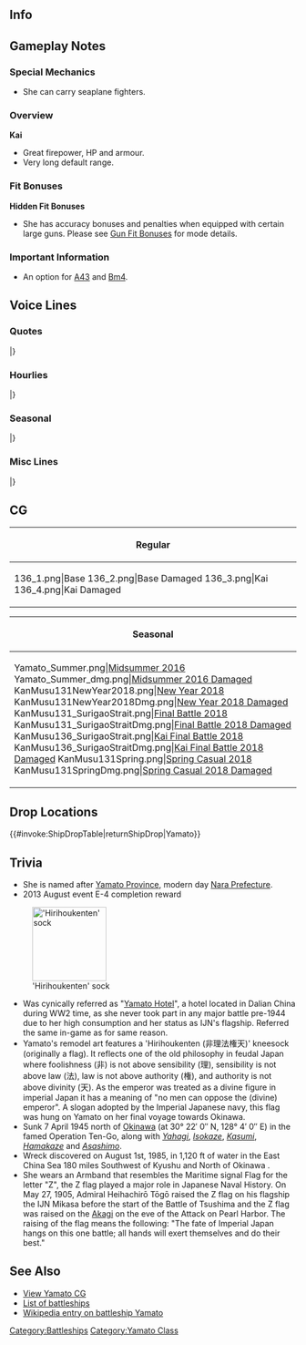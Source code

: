 ==Info==
{{KanmusuInfo|ID=131}}
{{KanmusuInfo|ID=136}}

==Gameplay Notes==
===Special Mechanics===
* She can carry seaplane fighters.

===Overview===
'''Kai'''
* Great firepower, HP and armour.
* Very long default range.

===Fit Bonuses===
{{:{{BASEPAGENAME}}/Equipment Bonuses}}
'''Hidden Fit Bonuses'''
* She has accuracy bonuses and penalties when equipped with certain large guns. Please see [[Gun Fit Bonuses]] for mode details.

===Important Information===
* An option for [[Quests#A43|A43]] and [[Quests#Bm4|Bm4]].

==Voice Lines==
===Quotes===
{{ShipquoteHeader}}
{{ShipquoteKai
|scenario = Introduction
|origin = 大和型戦艦、一番艦、大和。推して参ります！
|translation = 1st ship of the Yamato-class battleships, Yamato. Arriving on station!
|audio = Yamato-Introduction.ogg
}}
{{ShipquoteKai
|scenario = Introduction
|kai = yes
|origin = 大和型戦艦一番艦大和。対空火器を大幅に強化致しました。
|translation = 1st ship of the Yamato-class battleships, Yamato. My anti-air equipment has been greatly upgraded.<ref>After being torpedoed by the [https://en.wikipedia.org/wiki/USS_Skate_(SS-305) USS Skate], she had two 15.5cm secondary guns removed during repairs and replaced with extra AA guns and machine guns.</ref>
|audio = YamatoKai-Introduction.ogg
}}
{{ShipquoteKai
|scenario = Library
|origin = 大和型戦艦一番艦、大和です。
艦隊決戦の切り札として、呉海軍工廠で極秘建造されました。
当時の最高技術の粋を結集されたこの体、二番艦の武蔵とともに、連合艦隊の中枢戦力として頑張ります！
|translation = I'm the 1st ship of the Yamato-class battleships, Yamato.
I was built in secret at the Kure Naval Arsenal as the trump card for the fleet's decisive battle.<ref>The [https://en.wikipedia.org/wiki/Kantai_Kessen "decisive battle" (艦隊決戦)] was the underpinning doctrine of the IJN that called for a strong battleship force that would break the enemy fleet in a massive naval battle after operations had weakened them.</ref>
With this body filled with the best technology of the day, and together with the 2nd ship Musashi, we did our best as the main force of the combined fleet!
|audio = Yamato-Library.ogg
}}
{{ShipquoteKai
|scenario = Secretary 1
|origin = 提督、なんでしょう？
|translation = Admiral, what is it?
|audio = Yamato-Secretary_1.ogg
}}
{{ShipquoteKai
|scenario = Secretary 1
|kai = yes
|origin = 提督～？ あの～、いえ、いいですけど…
|translation = Admiral? Ummm, no, it's fine but...
|audio = YamatoKai-Secretary_1.ogg
}}
{{ShipquoteKai
|scenario = Secretary 2
|origin = ホテルですって？ち、違います！
|translation = A hotel you say? Th-that's wrong!<ref>A combination of her being kept in port for most of her career and her luxurious living facilities, she was called 'Hotel Yamato'.</ref>
|audio = Yamato-Secretary_2.ogg
}}
{{ShipquoteKai
|scenario = Secretary 2
|kai = yes
|origin = んもぉ～、ホテルなんて言わせませんよ！
|translation = Jeez, you better stop calling me "Hotel"!
|audio = YamatoKai-Secretary_2.ogg
}}
{{ShipquoteKai
|scenario = Secretary 3
|origin = あのー？　そんなに気になります？　やっぱり副砲がちょっと多いの？
|translation = Ummm? Are you that interested in me? It's because I have a bit too many secondary guns right?
|audio = Yamato-Secretary_3.ogg
}}
{{ShipquoteKai
|scenario = Secretary 3
|kai = yes
|origin = 提督？ あの、まあ…居住性は他の娘とは段違いではあるのだけれど…いいの？
|translation = Admiral? Ummm, well... my living conditions are a bit different from the other girls so... is that alright?<ref>Her officer's quarters had air conditioning and heating and she even had ice cream and ramune making facilities on board. In addition, the kitchen staff were professionals recruited from restaurants. During the Commander's lunch, a military band would play for 40 minutes which was broadcast throughout the ship. The regular crew themselves had actual beds compared to the hammocks used by other ships.</ref>
|audio = YamatoKai-Secretary_3.ogg
}}
{{ShipquoteKai
|scenario = Secretary Idle
|origin = ん…あ…提督ごめんなさい。主砲ちょっと邪魔ですか？
|translation = Hmmm... ah... Sorry, Admiral. Are my main guns in the way?
|audio = Yamato-Idle.ogg
}}
{{ShipquoteKai
|scenario = Secretary (Married)
|origin = 提督、少しお疲れではないですか？
|translation = Admidal, aren't you a bit tired?
|audio = Yamato-Wedding_Line.ogg
}}
{{ShipquoteKai
|scenario = Secretary (Married)
|kai = yes
|origin = 提督、少しお疲れではないですか？大和が特製紅茶、お入れしましょうか。気持ちが休まりますよ。ちょっと、待っていて下さいね。
|translation = Admidal, aren't you a bit tired? Shall I make you my special black tea? It really relaxes you. Please wait a bit.
|audio = YamatoKai-Wedding_Line.ogg
}}
{{ShipquoteKai
|scenario = Wedding
|origin = 提督、いつもありがとうございます。連合艦隊の旗艦を務めるよりも、敵戦艦と撃ちあうよりも、今、こうしている時が私は一番好き。大和は…ずっと提督の、あなたの側で、頑張ります。
|translation = Admiral, thank you for everything. I love this moment more than doing my duties as the combined fleet flagship or shooting at enemies. I'll always... be working hard by your side.
|audio = YamatoKai-Wedding.ogg
}}
{{ShipquoteKai
|scenario = Player's Score
|origin = 大本営からの通信ですか？
|translation = Is that a message from Imperial General Headquarters?<ref>The [https://en.wikipedia.org/wiki/Imperial_General_Headquarters Imperial General Headquarters] (大本営) was for coordinating efforts between the Army and the Navy.</ref>
|audio = Yamato-Looking_At_Scores.ogg
}}
{{ShipquoteKai
|scenario = Player's Score
|kai = yes
|origin = 我が艦隊の戦績ですか？楽しみです。
|translation = Our fleet's military records? I'm looking forward to it.
|audio = YamatoKai-Looking_At_Scores.ogg
}}
{{ShipquoteKai
|scenario = Joining the Fleet
|origin = 戦艦大和、連合艦隊、出撃です！
|translation = Battleship Yamato, combined fleet, sortieing!
|audio = Yamato-Joining_A_Fleet.ogg
}}
{{ShipquoteKai
|scenario = Joining the Fleet
|kai = yes
|origin = 旗艦大和、出撃します！
|translation = Flagship Yamato, sortieing!
|audio = YamatoKai-Joining_A_Fleet.ogg
}}
{{ShipquoteKai
|scenario = Equipment 1
|origin = 改装ですね？ありがたいです！
|translation = A remodel? Thank you!
|audio = Yamato-Equipment_1.ogg
}}
{{ShipquoteKai
|scenario = Equipment 1
|kai = yes
|origin = 対空、対艦。どちら重視かなぁ？
|translation = Anti-air or anti-ship. Which should I focus on?
|audio = YamatoKai-Equipment_1.ogg
}}
{{ShipquoteKai
|scenario = Equipment 2
|origin = あ、ありがとうございます！
|translation = Th-thank you very much!
|audio = Yamato-Equipment_2.ogg
}}
{{ShipquoteKai
|scenario = Equipment 2
|kai = yes
|origin = 大和、嬉しい。提督、感謝です♪
|translation = I'm happy. Admiral, thank you♪
|audio = YamatoKai-Equipment_2.ogg
}}
{{ShipquoteKai
|scenario = Equipment 3
|origin = 行くわ！
|translation = Off I go!
|audio = Yamato-Equipment_3.ogg
}}
{{ShipquoteKai
|scenario = Supply
|origin = ありがたく頂きます。
|translation = My deepest gratitude for this.
|audio = Yamato-Supply.ogg
}}
{{ShipquoteKai
|scenario = Docking (Minor Damage)
|origin = ちょっと、お風呂に行ってきます。
|translation = I'll be in the bath for a bit.
|audio = Yamato-Docking_Minor.ogg
}}
{{ShipquoteKai
|scenario = Docking (Minor Damage)
|kai = yes
|origin = 短めのお風呂、いただきます。
|translation = I'm going to take a short bath.
|audio = YamatoKai-Docking_Minor.ogg
}}
{{ShipquoteKai
|scenario = Docking (Major Damage)
|origin = イッタッタ～　ごめんなさい、私がここまでやられるなんて～
|translation = Owowow~ I'm sorry. I can't believe they got me this good.
|audio = Yamato-Docking_Major.ogg
}}
{{ShipquoteKai
|scenario = Docking (Major Damage)
|kai = yes
|origin = あ、甘く見た訳じゃないんだけど、ごめんなさい。
|translation = I-I didn't underestimate them but, I'm sorry.
|audio = YamatoKai-Docking_Major.ogg
}}
{{ShipquoteKai
|scenario = Construction
|origin = 新造艦の建造が完了したようです。
|translation = It seems the construction of a new ship has been completed.
|audio = Yamato-Construction.ogg
}}
{{ShipquoteKai
|scenario = Construction
|kai = yes
|origin = 新しい艦娘が戦列に加わりました。
|translation = A new ship girl has joined the front lines.
|audio = YamatoKai-Construction.ogg
}}
{{ShipquoteKai
|scenario = Returning from Sortie
|origin = お疲れ様です。艦隊、帰投しました。
|translation = Thanks for your hard work. The fleet has returned to port.
|audio = Yamato-Returning_From_Sortie.ogg
}}
{{ShipquoteKai
|scenario = Returning from Sortie
|kai = yes
|origin = 艦隊が無事帰投しました。良かったぁ～！
|translation = The fleet has returned safely to port. Thank goodness~!
|audio = YamatoKai-Returning_From_Sortie.ogg
}}
{{ShipquoteKai
|scenario = Starting a Sortie
|origin = 戦艦大和、推して参ります。
|translation = Battleship Yamato, setting forth!
|audio = Yamato-Starting_A_Sortie.ogg
}}
{{ShipquoteKai
|scenario = Starting a Battle
|origin = さぁ、やるわ！砲雷撃戦、用意！
|translation = Come, let's do this! Prepare for combat!
|audio = Yamato-Battle_Start.ogg
}}
{{ShipquoteKai
|scenario = Starting a Battle
|kai = yes
|origin = 大和、砲雷撃戦、はじめます！
|translation = Yamato, beginning combat!
|audio = YamatoKai-Battle_Start.ogg
}}
{{ShipquoteKai
|scenario = Attack
|origin = 第一・第二主砲、斉射、始め！
|translation = No. 1 and No. 2 cannons, open fire!
|audio = Yamato-Attack.ogg
}}
{{ShipquoteKai
|scenario = Attack
|kai = yes
|origin = 敵艦捕捉、全主砲薙ぎ払え！
|translation = Enemy ships aquired, all guns, mow them down!
|audio = YamatoKai-Attack.ogg
}}
{{ShipquoteKai
|scenario = Air Battle/ Daytime Spotting/ Night Battle Attack 
|origin = 夾叉か･･･うん、次は直撃させます。
|translation = A bracket huh... Yup, the next shot will be a direct hit.<ref>A bracket is where subsequent salvos land on either side of a target. Either too far and too short or left and right. This means that minor adjustments are needed for a hit.</ref>
|audio = Yamato-Night_Attack.ogg
}}
{{ShipquoteKai
|scenario = Air Battle/ Daytime Spotting/ Night Battle Attack 
|kai = yes
|origin = そうか･･･それなら･･･やるしかないわね！
|translation = Is that so... If that's the case... then I have no choice but to do it!
|audio = YamatoKai-Night_Attack.ogg
}}
{{ShipquoteKai
|scenario = Night Battle
|origin = 戦艦大和、夜戦を敢行します！
|translation = Battleship Yamato, starting night battle!
|audio = Yamato-Night_Battle.ogg
}}
{{ShipquoteKai
|scenario = Night Battle
|kai = yes
|origin = 戦艦大和、突撃します！
|translation = Battleship Yamato, charging!
|audio = YamatoKai-Night_Battle.ogg
}}
{{ShipquoteKai
|scenario = MVP
|origin = 大和が一番ですか。少し晴れがましいですね。次の海戦もお任せ下さいね。
|translation = I'm number one? I'm a bit proud of myself. Please leave the next naval battle to me too.
|audio = Yamato-MVP.ogg
}}
{{ShipquoteKai
|scenario = Minor Damage 1
|origin = そ、それで直撃のつもりなの！？
|translation = W-was that supposed to be a direct hit!?
|audio = Yamato-Minor_Damage_1.ogg
}}
{{ShipquoteKai
|scenario = Minor Damage 2
|origin = 傾斜復元しないと…。注水を急いで！
|translation = I have to fix this list... Hurry with the counterflooding!<ref>During Ten-Go, an air attack caused her to list to port that was corrected with counterflooding.</ref>
|audio = Yamato-Minor_Damage_2.ogg
}}
{{ShipquoteKai
|scenario = Major Damage
|origin = く…こ、こんな所で大和は沈みませんっ…！
|translation = Guh... I-I won't sink in a place like this...!
|audio = Yamato-Major_Damage.ogg
}}
{{ShipquoteKai
|scenario = Sunk
|origin = また…逝くのね…総員…最上甲板…武蔵…信濃…あとは頼みます…
|translation = I'm... passing on again... all hands... to the top deck... Musashi... Shinano... I leave the rest to you...
|audio = Yamato-Sunk.ogg
}}
|} <references/>

{{clear}}

===Hourlies===
{{ShipquoteHeader | type = hourly}}
{{ShipquoteKai
|scenario = 00:00 
|origin = マルマルマルマル。深夜ですね。
|translation = 0000. It's midnight.
|audio = Yamato Kai-00.ogg
}}
{{ShipquoteKai
|scenario = 01:00 
|origin = マルヒトマルマル。提督、そろそろお休みにならないと。
|translation = 0100. Admiral, it's almost time for you to get some rest.
|audio = Yamato Kai-01.ogg
}}
{{ShipquoteKai
|scenario = 02:00 
|origin = 提督？まだ寝なくて大丈夫ですか？現在時刻マルフタマルマルです。
|translation = Admiral? Are you alright not sleeping yet? The time is now 0200. 
|audio = Yamato Kai-02.ogg
}}
{{ShipquoteKai
|scenario = 03:00 
|origin = マルサンマルマル。そろそろ流石にお疲れじゃないですか？
|translation = 0300. You're definitely going to be tired soon right?
|audio = Yamato Kai-03.ogg
}}
{{ShipquoteKai
|scenario = 04:00 
|origin = 現在時刻マルヨンマルマルです。提督、そろそろ朝になっちゃいます
|translation = The time is now 0500. Admiral, it's almost morning.
|audio = Yamato Kai-04.ogg
}}
{{ShipquoteKai
|scenario = 05:00 
|origin = 提督、マルゴーマルマルです。空が白み始めてきちゃいましたね。
|translation = Admiral, it's 0500. The sky is getting brighter.
|audio = Yamato Kai-05.ogg
}}
{{ShipquoteKai
|scenario = 06:00 
|origin = 朝です。マルロクマルマル。提督、朝は本当に御早いですね。
|translation = It's morning. 0600. Morning sure came quickly right, Admiral?
|audio = Yamato Kai-06.ogg
}}
{{ShipquoteKai
|scenario = 07:00 
|origin = マルナナマルマル、朝食の時間。大和ホテル自慢のコンソメ御飲みになります？
|translation = 0700, it's time for breakfast. Would you like to have some of the Hotel Yamato's famous consomme?<ref>[https://en.wikipedia.org/wiki/Consomm%C3%A9 Consomme] is a clear soup.</ref>
|audio = Yamato Kai-07.ogg
}}
{{ShipquoteKai
|scenario = 08:00 
|origin = 現在時刻マルハチマルマルです。連合艦隊旗艦としてそろそろ動きますね。
|translation = The time is now 0800. Almost time for me to get to work as the combined fleet flagship huh.
|audio = Yamato Kai-08.ogg
}}
{{ShipquoteKai
|scenario = 09:00 
|origin = マルキュウマルマルです。提督、今日の作戦行動はどうされますか？
|translation = It's 0900. Admiral, what operations are we doing today?
|audio = Yamato Kai-09.ogg
}}
{{ShipquoteKai
|scenario = 10:00 
|origin = 提督、他の艦隊の運用はどうされます？時刻は今、ヒトマルマルマルです。
|translation = Admiral, what are you going to do with the other fleets? The time is now 1000.
|audio = Yamato Kai-10.ogg
}}
{{ShipquoteKai
|scenario = 11:00 
|origin = ヒトヒトマルマル。そろそろ昼食の準備をしないと…。何がいいですか？
|translation = 1100. I need to go prepare lunch soon... What would you like?
|audio = Yamato Kai-11.ogg
}}
{{ShipquoteKai
|scenario = 12:00 
|origin = ヒトフタマルマル　ランチタイムに大和ホテル自慢の…あぁ…ホテルじゃないです
|translation = 1200. For lunch, it's the Hotel Yamato's famous... Ah... I'm not a Hotel...
|audio = Yamato Kai-12.ogg
}}
{{ShipquoteKai
|scenario = 13:00 
|origin = ヒトサンマルマル、です。食後は少し眠くなりますね。
|translation = It's 1300. I feel a bit sleepy after eating.
|audio = Yamato Kai-13.ogg
}}
{{ShipquoteKai
|scenario = 14:00 
|origin = ヒトヨンマルマルです。ふぁ～…はっ！あ、寝てませんよ！？
|translation = It's 1400. *yawn*~! Ah, I'm not asleep!
|audio = Yamato Kai-14.ogg
}}
{{ShipquoteKai
|scenario = 15:00 
|origin = ヒトゴーマルマル。提督、ラムネでも飲まれますか？1500. 
|translation = 1500. Admiral, it's just ramune, but do you want some?<ref>She had  [https://en.wikipedia.org/wiki/Ramune ramune] available on board.</ref>
|audio = Yamato Kai-15.ogg
}}
{{ShipquoteKai
|scenario = 16:00 
|origin = ヒトロクマルマル。そろそろ夕暮れ時ですね。
|translation = 1600. It's almost evening.
|audio = Yamato Kai-16.ogg
}}
{{ShipquoteKai
|scenario = 17:00 
|origin = ヒトナナマルマル、提督、そろそろ日が暮れて来ました。
|translation = 1700. Admiral, it's almost sunset.
|audio = Yamato Kai-17.ogg
}}
{{ShipquoteKai
|scenario = 18:00 
|origin = 現在時刻ヒトハチマルマルです。今日は半舷上陸にしちゃいます？
|translation = the time is now 1800. Shall we take shore leave for the day?<ref>半舷上陸 is where half the ship's crew takes shore leave while docked.</ref>
|audio = Yamato Kai-18.ogg
}}
{{ShipquoteKai
|scenario = 19:00 
|origin = ヒトキュウマルマル。艦隊執務はここまでにして、お夕食にしましょう。
|translation = 1900. Now that fleet duties have ended, let's have dinner.
|audio = Yamato Kai-19.ogg
}}
{{ShipquoteKai
|scenario = 20:00 
|origin = フタマルマルマルです。ディナーはフルコースですよー、なんたって大和ホテルの…
|translation = 2000. Dinner is a full course~, and saying "Yamato Hotel" is...<ref>A [https://en.wikipedia.org/wiki/Full_course_dinner full course dinner] consists of multiple courses though usually served to her officers at lunch.</ref>
|audio = Yamato Kai-20.ogg
}}
{{ShipquoteKai
|scenario = 21:00 
|origin = フタヒトマルマル。提督、大和の居住性、いかがでしょうか？
|translation = 2100. Admiral, do you like my good living conditions?
|audio = Yamato Kai-21.ogg
}}
{{ShipquoteKai
|scenario = 22:00 
|origin = 現在時刻、フタフタマルマルです。そろそろお風呂タイムかな？
|translation = The time is now 2200. Is it almost time for a bath?
|audio = Yamato Kai-22.ogg
}}
{{ShipquoteKai
|scenario = 23:00 
|origin = 時刻はフタサンマルマルです。提督、本日も一日、本当にお疲れ様でした。
|translation = The time is now 2300. Admiral, thanks for all your hard work everyday.
|audio = Yamato Kai-23.ogg
}}
|} <references/>

{{clear}}

===Seasonal===
{{SeasonalHeaderOld}}
{{SeasonalQuote
|scenario = [[Seasonal/Hinamatsuri_2016|Hinamatsuri 2016]]
|origin = 提督、雛祭りですか？あら、かわいい！良いですねぇ～武蔵、何を照れてるの？良いじゃない、ね？
|translation =	Is it Hinamatsuri, Admiral? Oh, how cute! This is good. Why are you being shy, Musashi? Isn’t this good?
|audio = Yamato_Peach_2016_Sec1.ogg
|notes = 
}}
{{SeasonalQuote
|scenario = [[Seasonal/White_Day_2016|White Day 2016]]
|origin = 提督、いいんですか、大和もいただいて？すみません。ありがとうございます。いただきますね。来年は、頑張りますから！
|translation =	Is it alright for me to accept these, Admiral? Excuse me. Thank you very much. I’ll help myself then. I’ll work hard next year!
|audio = Yamato_White_Day_2016.ogg
|notes = 
}}
{{SeasonalQuote
|scenario = [[Seasonal/Third_Anniversary|3rd Anniversary]]
|origin = 提督、艦隊は三周年を迎えました。おめでとうございます！大和も、大和も嬉しいです！ラムネで、乾杯しましょう♪
|translation =	The fleet’s 3rd Anniversary is here, Admiral. Congratulations! I’m, I’m happy! Let’s have a toast with ramune♪
|audio = Yamato_3rd_Anniversary_Sec1.mp3
|notes = 
}}
{{SeasonalQuote
|scenario = [[Seasonal/Rainy_Season_2016|Rainy Season 2016]]
|origin = Iowa、さん？あぁ、かわいいですね、そのてるてる坊主。ねぇ、良かったら一緒に作りましょ？大和のはね、ここをこうして…
|translation =	Iowa? Ah, those teruteru bouzu are cute. Hey, how about we make some together? This is how I make them…
|audio = Yamato_Rainy_Season_2016_Sec1.mp3
|notes = 
}}
{{SeasonalQuote
|scenario = [[Seasonal/Summer_2016|Midsummer 2016]]
|origin = 提督、そんなに見ないで下さい。赤と白で少し派手だったかしら…そ、そうですか？なら、良かったです。提督、ご一緒に♪
|translation =	Please don’t stare, Admiral. I wonder if the red and white is too flashy… R-really? That’s good then. Come join me, Admiral♪
|audio = Yamato_Sec1_Midsummer_2017.mp3
|notes = 
}}
{{SeasonalQuote
|scenario = [[Seasonal/Autumn_2016|Autumn 2016]]
|origin = 提督、秋ですね。秋は食べ物が美味しい季節。私も、新しいフルコース考えちゃいますね！
|translation =	It’s autumn, Admiral. Autumn is the season of delicious food. I’ve got a new full course thought up too!
|audio = Yamato_Autumn_2016_Sec1.mp3
|notes = 
}}
{{SeasonalQuote
|scenario = [[Seasonal/Saury_2016|Saury Festival 2016]]
|origin = 秋刀魚？秋刀魚漁支援ですか？了解しました。この戦艦大和、北方海域に向かいましょう！
|translation =	Saury? Support for saury fishing? Roger that. Battleship Yamato, heading to the Northern Waters!
|audio = Yamato_Sec1_Saury_2016.mp3
|notes = 
}}
{{SeasonalQuote
|scenario = [[Seasonal/Christmas_2016|Christmas 2016]]
|origin = メリークリスマス！提督、大和烹炊所フルパワーでクリスマススペシャルディナーをご用意しました。七面鳥も焼き上がりましたよ。あ、あれ？瑞鶴さん？
|translation =	Merry Christmas! I’ve used the full power of my galley to make a special Christmas dinner, Admiral. I’ve even roasted a turkey. H-huh? Zuikaku?
|audio = Yamato_Christmas_2016_Sec1.mp3
|notes = 
}}
{{SeasonalQuote
|scenario = [[Seasonal/End_of_Year_2016|End of Year 2016]]
|origin = 鳳翔さん、これわどこしまえば…あぁ、そこですね？了解です。はぁ、大掃除は大変。提督は大和に任せて、ゆっくりしてくださいね？
|translation =	Where should I put this, Houshou-san… Ah, over there? Roger. Whew, spring cleaning is hard work. Please leave this to me and get a good rest alright, Admiral?
|audio = Yamato_End_Of_Year_2016_Sec1.mp3
|notes = 
}}
{{SeasonalQuote
|scenario = [[Seasonal/New_Year_2017|New Year 2017]]
|origin = 提督、新年あけましておめでとうございます。本年も大和と第一戦隊をどうぞよろしくおねがいします。さあ、いきましょう。
|translation =	Happy New Year, Admiral. Please look after the 1st Fleet and I this year too. Now, let’s go.
|audio = Yamato_New_Year_2017_sec1.mp3
|notes = 
}}
{{SeasonalQuote
|scenario = [[Seasonal/Valentine%27s_Day_2017|Valentine’s Day 2017]]
|origin = よーし、大和の烹炊所フル活用しちゃった。チョコレットの前菜に、チョコスープ、メーンヂイシュはステーキのチョコレットソース掛け。
|translation =	Alright, I made full use of my galley. Chocolate appetizers, chocolate soup and steak with chocolate sauce as a main dish.
|audio = Yamato_Valentine_Sec1.ogg
|notes = 
}}
{{SeasonalQuote
|scenario = [[Seasonal/Fourth_Anniversary|4th Anniversary]]
|origin = 提督、艦隊はついに四周年を迎えました！感謝ですね。大和も本当に嬉しいです。ラムネで…いえ、フルコースでお祝いしましょう！
|translation =	The fleet has finally reached it’s 4th Anniversary, Admiral! Thank you. I’m really happy too. Let’s celebrate with Ramune… No, with a full course!
|audio = Yamato_4th_Anniversary_Sec1_2017.mp3
|notes = 
}}
{{SeasonalQuote
|scenario = [[Seasonal/Rainy_Season_2017|Rainy Season 2017]]
|origin = 瑞雲…祭りですか、日向さん? はい、大和にも確かにそういった計画もあったのですが… えぇ、それとは、違う?
|translation =	A Zuiun… Festival, Hyuuga-san? Yes, I recall I had plans for something like that too… Eh, that’s different? 
|audio = Yamato_Rainy_Season_Sec2_2017.mp3
|notes = Secretary 2. Zuiun Festival line.
}}
{{SeasonalQuote
|scenario = [[Seasonal/Early_Summer_2017|Early Summer 2017]]
|origin = 提督、少し厚くなってきましたね。今年も夏がくるですね。えぇ、水着ですか？あぁ、はい。一応武蔵と一緒に買ってあって。
|translation =	It’s gotten a bit hotter, Admiral. Summer is here again this year. Eh, a swimsuit? Ah, yes. I went and bought one with Musashi just in case.
|audio = Yamato_Sec1_Summer_2017.mp3
|notes = 
}}
{{SeasonalQuote
|scenario = [[Seasonal/Late_Autumn_2017|Late Autumn 2017]]
|origin = 武蔵？どうしたの？寒いの？機関部の調子でを悪いの？そう、ならいいけれど。何かあったら、お姉さんを相談してね？
|translation =	Musashi? What’s wrong? Are you cold? Is there something wrong with your engine room? I see, that’s good then. Let me know if you need anything alright?
|audio = Yamato_Late_Autumn_2017_Sec1.mp3
|notes = 
}}
{{SeasonalQuote
|scenario = [[Seasonal/Valentine%27s_Day_2018|Valentine’s Day 2018]]
|origin = もちろんデザートは、大和特製ハート型チョコケーキ。よし、完璧！さあ、提督をお呼びしましょう。提督！提督ー！あれ、提督？
|translation =	Of course it’ll be my special heart-shaped chocolate cake for desert. Alright, it’s done! Now to call the Admiral. Admiral! Admiraaal! Huh, Admiral?
|audio = Yamato_Valentines_2018_Sec_2.mp3
|notes = 
}}
{{SeasonalQuote
|scenario = [[Seasonal/Fifth_Anniversary|5th Anniversary]]
|origin = 提督、艦隊はついに五周年を迎えました。おめでとうございます。大和も本当に感謝です。ラムネで…いえ、ワインとフルコースお祝いしましょう。
|translation =	The fleet is celebrating it’s 5th Anniversary, Admiral. Congratulations. I am truly grateful. Let’s celebrate with raumube… No, with wine and a full course meal.
|audio = Yamato_5th_Anniversary_Sec1.mp3
|notes = 
}}
{{SeasonalQuote
|scenario = [[Seasonal/Sixth_Anniversary|6th Anniversary]]
|origin = 	提督、艦隊はついに六周年を迎えました。本当におめでとうございます。感謝ですね。大和も嬉しいです。お祝いのフルコース 、腕によりをかけて、ご用意しますね。
|translation =	Admiral, the fleet has reached it's 6th Anniversary. My sincerest congratulations. I'm grateful. I'm happy too. I'll put my all into making a celebratory full course.
|audio = Yamato_6th_Anniversary_Sec2.mp3
|notes = Secretary 2
}}
{{SeasonalQuote
|scenario = [[Seasonal/Seventh_Anniversary|7th Anniversary 2020]]
|origin = 提督、艦隊は、ついに七周年を迎えました。おめでとうございます！七年、考え深いですね？大和ラムネで…いえ、とっておきなワインで乾杯しましょう！
|translation =	Admiral, the fleet's 7th Anniversary is finally her. Congratulations! Shall we look back on these past 7 years? Let's have a toast with some Yamato Ramune... No, with a special reserve!
|audio = Yamato_7th_Anniversary_Secretary_2.mp3
|notes = Secretary 2
}}
{{SeasonalQuote
|scenario = [[Seasonal/Autumn_2020|Autumn 2020]]
|origin = この季節、デザートもいいですよね。私も冷たいデザート、新作ご用意してみますね。楽しみ。
|translation =	During this season, having some dessert would be nice too. I'll try making up some new cold dessert. Look forward to it.
|audio = Yamato_Autumn_2020_Secretary_2.mp3
|notes = Secretary 2
}}
{{SeasonalQuote
|scenario = [[Seasonal/Eighth_Anniversary|8th Anniversary]]
|origin = あら、矢矧、お疲れ様。二水戦は、いいの？大和は元気ですよ。心配してくれてありがとう。これからも一緒に頑張りましょう。
|translation =	Oh, Yahagi, good work. Everything alright in DesRon2? I'm doing well. Thanks for your concern. Let's keep on working hard together.
|audio = Yamato_8th Anniversary_Secretary_1.mp3
|notes = 
}}
|}<references/>

{{clear}}

===Misc Lines===
{{SeasonalHeaderOld}}
{{SeasonalQuote
|scenario = [[Winter_2018_Event|Final Battle 2018]]
|origin = 主砲、諸元修正急いで下さい。戦艦大和、全主砲、全力射撃、行きます。ってー！
|translation =	Main guns, please hurry up with a firing solution. Battleship Yamato, opening fire with all guns. Fire!
|audio = Yamato_FriendFleet.mp3
|notes = Friend Fleet line
}}
|}<references/>

{{clear}}

==CG==
{| class="mw-collapsible mw-collapsed wikitable" style="width: 100%;"
!Regular
|-
|<gallery>
136_1.png|Base
136_2.png|Base Damaged
136_3.png|Kai
136_4.png|Kai Damaged
</gallery>
|}

{| class="mw-collapsible mw-collapsed wikitable" style="width: 100%;"
!Seasonal
|-
|<gallery>
Yamato_Summer.png|[[Seasonal/Summer_2016|Midsummer 2016]]
Yamato_Summer_dmg.png|[[Seasonal/Summer_2016|Midsummer 2016 Damaged]]
KanMusu131NewYear2018.png|[[Seasonal/New_Year_2018|New Year 2018]]
KanMusu131NewYear2018Dmg.png|[[Seasonal/New_Year_2018|New Year 2018 Damaged]]
KanMusu131_SurigaoStrait.png|[[Seasonal/Final_Battle|Final Battle 2018]]
KanMusu131_SurigaoStraitDmg.png|[[Seasonal/Final_Battle|Final Battle 2018 Damaged]]
KanMusu136_SurigaoStrait.png|[[Seasonal/Final_Battle|Kai Final Battle 2018]]
KanMusu136_SurigaoStraitDmg.png|[[Seasonal/Final_Battle|Kai Final Battle 2018 Damaged]]
KanMusu131Spring.png|[[Seasonal/Fifth_Anniversary|Spring Casual 2018]]
KanMusu131SpringDmg.png|[[Seasonal/Fifth_Anniversary|Spring Casual 2018 Damaged]]
</gallery>
|}

== Drop Locations ==
{{#invoke:ShipDropTable|returnShipDrop|Yamato}}

==Trivia==
*She is named after [https://en.wikipedia.org/wiki/Yamato_Province Yamato Province], modern day [https://en.wikipedia.org/wiki/Nara_Prefecture Nara Prefecture]. 
*2013 August event E-4 completion reward
[[File:Sock.jpg|right|130px|'Hirihoukenten' sock]]
*Was cynically referred as "[http://en.wikipedia.org/wiki/Yamato_Hotel Yamato Hotel]", a hotel located in Dalian China during WW2 time, as she never took part in any major battle pre-1944 due to her high consumption and her status as IJN's flagship. Referred the same in-game as for same reason.  
* Yamato's remodel art features a 'Hirihoukenten (非理法権天)' kneesock (originally a flag). It reflects one of the old philosophy in feudal Japan where foolishness (非) is not above sensibility (理), sensibility is not above law (法), law is not above authority (権), and authority is not above divinity (天). As the emperor was treated as a divine figure in imperial Japan it has a meaning of "no men can oppose the (divine) emperor". A slogan adopted by the Imperial Japanese navy, this flag was hung on Yamato on her final voyage towards Okinawa.
*Sunk 7 April 1945 north of [http://en.wikipedia.org/wiki/Okinawa Okinawa] (at 30° 22′ 0″ N, 128° 4′ 0″ E) in the famed Operation Ten-Go, along with ''[[Yahagi]]'', ''[[Isokaze]]'', ''[[Kasumi]]'', ''[[Hamakaze]]'' and ''[[Asashimo]]''.
* Wreck discovered on August 1st, 1985, in 1,120 ft of water in the East China Sea 180 miles Southwest of Kyushu and North of Okinawa .
*She wears an Armband that resembles the Maritime signal Flag for the letter "Z", the Z flag played a major role in Japanese Naval History. On May 27, 1905, Admiral Heihachirō Tōgō raised the Z flag on his flagship the IJN Mikasa before the start of the Battle of Tsushima and the Z flag was raised on the [[Akagi]] on the eve of the Attack on Pearl Harbor. The raising of the flag means the following: "The fate of Imperial Japan hangs on this one battle; all hands will exert themselves and do their best."

==See Also==
*[[Yamato/Gallery|View Yamato CG]]
*[[EliteBB|List of battleships]]
*[[wikipedia:Japanese_battleship_Yamato|Wikipedia entry on battleship Yamato]]

{{shiplist}}

[[Category:Battleships]]
[[Category:Yamato Class]]